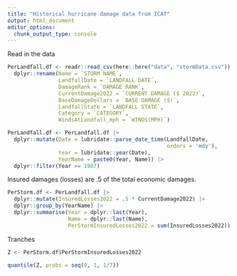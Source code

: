 ```yaml
---
title: "Historical hurricane damage data from ICAT"
output: html_document
editor_options: 
  chunk_output_type: console
---
```


Read in the data
```r
PerLandfall.df <- readr::read_csv(here::here("data", "stormData.csv")) |>
  dplyr::rename(Name = `STORM NAME`, 
                LandfallDate = `LANDFALL DATE`,
                DamageRank = `DAMAGE RANK`, 
                CurrentDamage2022 = `CURRENT DAMAGE ($ 2022)`,
                BaseDamageDollars = `BASE DAMAGE ($)`,
                LandfallState = `LANDFALL STATE`,
                Category = `CATEGORY`,
                WindsAtLandfall_mph = `WINDS(MPH)`)

PerLandfall.df <- PerLandfall.df |>
  dplyr::mutate(Date = lubridate::parse_date_time(LandfallDate,
                                                  orders = 'mdy'),
                Year = lubridate::year(Date),
                YearName = paste0(Year, Name)) |>
  dplyr::filter(Year >= 1987)
```

Insured damages (losses) are .5 of the total economic damages.
```r
PerStorm.df <- PerLandfall.df |>
  dplyr::mutate(InsuredLosses2022 = .5 * CurrentDamage2022) |>
  dplyr::group_by(YearName) |>
  dplyr::summarise(Year = dplyr::last(Year),
                   Name = dplyr::last(Name),
                   PerStormInsuredLosses2022 = sum(InsuredLosses2022))
```

Tranches
```r
Z <- PerStorm.df$PerStormInsuredLosses2022

quantile(Z, probs = seq(0, 1, 1/7))
```
